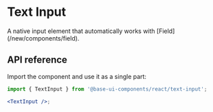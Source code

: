 # Text Input

<Subtitle>
  A native input element that automatically works with [Field](/new/components/field).
</Subtitle>

<Meta name="description" content="A high-quality, unstyled React input component." />

<Demo path="./demos/hero" />

## API reference

Import the component and use it as a single part:

```jsx title="Anatomy"
import { TextInput } from '@base-ui-components/react/text-input';

<TextInput />;
```

<Reference component="TextInput" />
